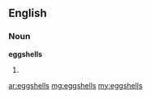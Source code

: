 ==English==

===Noun===
'''eggshells'''

# {{plural of|eggshell}}

[[ar:eggshells]]
[[mg:eggshells]]
[[my:eggshells]]